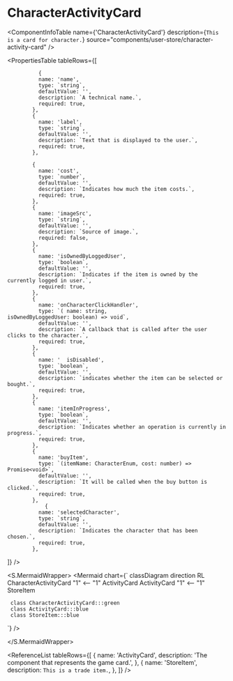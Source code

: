 

<Meta title="ApplicationModel/Components/UserStore/CharacterActivityCard/docs" />

# CharacterActivityCard

<ComponentInfoTable
  name={'CharacterActivityCard'}
  description={`This is a card for character.`}
  source="components/user-store/character-activity-card"
/>

<PropertiesTable
  tableRows={[

              {
              name: 'name',
              type: `string`,
              defaultValue: '',
              description: `A technical name.`,
              required: true,
            },
            {
              name: 'label',
              type: `string`,
              defaultValue: '',
              description: `Text that is displayed to the user.`,
              required: true,
            },

            {
              name: 'cost',
              type: `number`,
              defaultValue: '',
              description: `Indicates how much the item costs.`,
              required: true,
            },
            {
              name: 'imageSrc',
              type: `string`,
              defaultValue: '',
              description: `Source of image.`,
              required: false,
            },
            {
              name: 'isOwnedByLoggedUser',
              type: `boolean`,
              defaultValue: '',
              description: `Indicates if the item is owned by the currently logged in user.`,
              required: true,
            },
            {
              name: 'onCharacterClickHandler',
              type: `( name: string,
    isOwnedByLoggedUser: boolean) => void`,
              defaultValue: '',
              description: `A callback that is called after the user clicks to the character.`,
              required: true,
            },
            {
              name: '  isDisabled',
              type: `boolean`,
              defaultValue: '',
              description: `indicates whether the item can be selected or bought.`,
              required: true,
            },
            {
              name: 'itemInProgress',
              type: `boolean`,
              defaultValue: '',
              description: `Indicates whether an operation is currently in progress.`,
              required: true,
            },
            {
              name: 'buyItem',
              type: `(itemName: CharacterEnum, cost: number) => Promise<void>`,
              defaultValue: '',
              description: `It will be called when the buy button is clicked.`,
              required: true,
            },
                {
              name: 'selectedCharacter',
              type: `string`,
              defaultValue: '',
              description: `Indicates the character that has been chosen.`,
              required: true,
            },

]}
/>

<S.MermaidWrapper>
<Mermaid
  chart={`
     classDiagram
     direction RL
     CharacterActivityCard "1" <-- "1" ActivityCard
     ActivityCard "1" <-- "1" StoreItem

     class CharacterActivityCard:::green
     class ActivityCard:::blue
     class StoreItem:::blue

`}
/>

</S.MermaidWrapper>

<ReferenceList
  tableRows={[
    {
      name: 'ActivityCard',
      description: 'The component that represents the game card.',
    },
    {
      name: 'StoreItem',
      description: `This is a trade item.`,
    },
  ]}
/>
